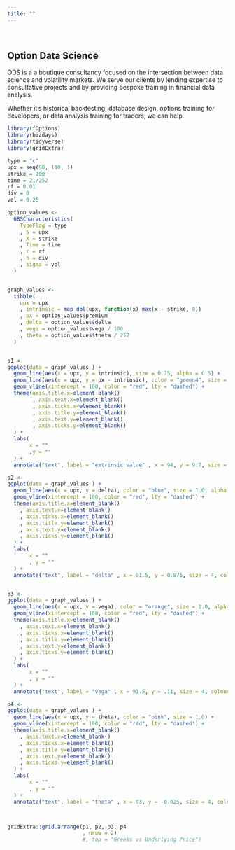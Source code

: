 ```yaml
---
title: ""
---
```


&nbsp;

## **Option Data Science**

ODS is a a boutique consultancy focused on the intersection between data science and volatility markets.  We serve our clients by lending expertise to consultative projects and by providing bespoke training in financial data analysis.

Whether it's historical backtesting, database design, options training for developers, or data analysis training for traders, we can help.  


```r
library(fOptions)
library(bizdays)
library(tidyverse)
library(gridExtra)
```


```r

type = "c"
upx = seq(90, 110, 1)
strike = 100
time = 21/252
rf = 0.01
div = 0
vol = 0.25

option_values <-
  GBSCharacteristics(
    TypeFlag = type
    , S = upx
    , X = strike
    , Time = time
    , r = rf
    , b = div
    , sigma = vol
  )


graph_values <-
  tibble(
    upx = upx
    , intrinsic = map_dbl(upx, function(x) max(x - strike, 0))
    , px = option_values$premium
    , delta = option_values$delta
    , vega = option_values$vega / 100
    , theta = option_values$theta / 252
  )


p1 <-
ggplot(data = graph_values ) +
  geom_line(aes(x = upx, y = intrinsic), size = 0.75, alpha = 0.5) +
  geom_line(aes(x = upx, y = px - intrinsic), color = "green4", size = 1.0, alpha = 0.5) +
  geom_vline(xintercept = 100, color = "red", lty = "dashed") +
  theme(axis.title.x=element_blank()
        , axis.text.x=element_blank()
        , axis.ticks.x=element_blank()
        , axis.title.y=element_blank()
        , axis.text.y=element_blank()
        , axis.ticks.y=element_blank()
  ) +
  labs(
       x = ""
       ,y = ""
  ) +
  annotate("text", label = "extrinsic value" , x = 94, y = 9.7, size = 4, colour = "grey37")

p2 <-
ggplot(data = graph_values ) +
  geom_line(aes(x = upx, y = delta), color = "blue", size = 1.0, alpha = 0.5) +
  geom_vline(xintercept = 100, color = "red", lty = "dashed") +
  theme(axis.title.x=element_blank()
    , axis.text.x=element_blank()
    , axis.ticks.x=element_blank()
    , axis.title.y=element_blank()
    , axis.text.y=element_blank()
    , axis.ticks.y=element_blank()
  ) +
  labs(
       x = ""
       , y = ""
  ) +
  annotate("text", label = "delta" , x = 91.5, y = 0.875, size = 4, colour = "grey37")


p3 <-
ggplot(data = graph_values ) +
  geom_line(aes(x = upx, y = vega), color = "orange", size = 1.0, alpha = 0.5) +
  geom_vline(xintercept = 100, color = "red", lty = "dashed") +
  theme(axis.title.x=element_blank()
    , axis.text.x=element_blank()
    , axis.ticks.x=element_blank()
    , axis.title.y=element_blank()
    , axis.text.y=element_blank()
    , axis.ticks.y=element_blank()
  ) +
  labs(
       x = ""
       , y = ""
  ) +
  annotate("text", label = "vega" , x = 91.5, y = .11, size = 4, colour = "grey37")

p4 <-
ggplot(data = graph_values ) +
  geom_line(aes(x = upx, y = theta), color = "pink", size = 1.0) +
  geom_vline(xintercept = 100, color = "red", lty = "dashed") +
  theme(axis.title.x=element_blank()
    , axis.text.x=element_blank()
    , axis.ticks.x=element_blank()
    , axis.title.y=element_blank()
    , axis.text.y=element_blank()
    , axis.ticks.y=element_blank()
  ) +
  labs(
       x = ""
       , y = ""
  ) +
  annotate("text", label = "theta" , x = 93, y = -0.025, size = 4, colour = "grey37")



gridExtra::grid.arrange(p1, p2, p3, p4
                        , nrow = 2)
                        #, top = "Greeks vs Underlying Price")
```